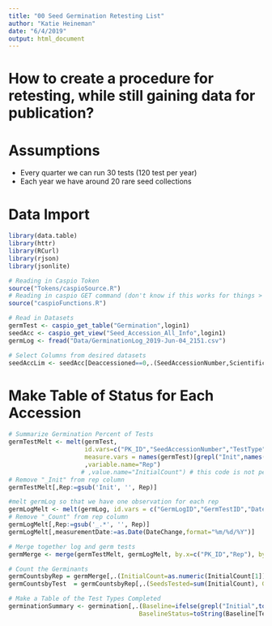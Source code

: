 ```yaml
---
title: "00 Seed Germination Retesting List"
author: "Katie Heineman"
date: "6/4/2019"
output: html_document
---
```


# How to create a procedure for retesting, while still gaining data for publication?

# Assumptions

+ Every quarter we can run 30 tests (120 test per year)
+ Each year we have around 20 rare seed collections

# Data Import
```r
library(data.table)
library(httr)
library(RCurl)
library(rjson)
library(jsonlite)

# Reading in Caspio Token
source("Tokens/caspioSource.R")
# Reading in caspio GET command (don't know if this works for things > 1000)
source("caspioFunctions.R")

# Read in Datasets
germTest <- caspio_get_table("Germination",login1)
seedAcc <- caspio_get_view("Seed_Accession_All_Info",login1)
germLog <- fread("Data/GerminationLog_2019-Jun-04_2151.csv")

# Select Columns from desired datasets
seedAccLim <- seedAcc[Deaccessioned==0,.(SeedAccessionNumber,ScientificName,CNPSRank,LocalityName,DateSeedCollected,MaternalLinesSampled,DateFrozen)]
```

# Make Table of Status for Each Accession

```r
# Summarize Germination Percent of Tests
germTestMelt <- melt(germTest,
                     id.vars=c("PK_ID","SeedAccessionNumber","TestType","Baseline","Pretreatment","CSWeeks","NumberSeedsPulled","NumGerminants","PercentGerm","StartDate","PullDate","FinalDate","Notes","SeedsPerRep"),
                     measure.vars = names(germTest)[grepl("Init",names(germTest))]
                     ,variable.name="Rep")
                    # ,value.name="InitialCount") # this code is not performing correctly
# Remove "_Init" from rep column
germTestMelt[,Rep:=gsub('Init', '', Rep)]

#melt germLog so that we have one observation for each rep
germLogMelt <- melt(germLog, id.vars = c("GermLogID","GermTestID","DateChange", names(germLog)[15:18]), measure.vars = names(germLog)[5:14], variable.name="Rep",value.name="measurementCount",na.rm=T)
# Remove "_Count" from rep column
germLogMelt[,Rep:=gsub('_.*', '', Rep)]
germLogMelt[,measurementDate:=as.Date(DateChange,format="%m/%d/%Y")]

# Merge together log and germ tests
germMerge <- merge(germTestMelt, germLogMelt, by.x=c("PK_ID","Rep"), by.y=c("GermTestID","Rep"))

# Count the Germinants
germCountsbyRep = germMerge[,.(InitialCount=as.numeric(InitialCount[1]), MaxCount = max(measurementCount,na.rm=T)), by=c("SeedAccessionNumber","PK_ID", "Rep","StartDate","FinalDate","TestType")]
germCountsbyTest  = germCountsbyRep[,.(SeedsTested=sum(InitialCount), Germinants = sum(MaxCount), GermPercent=round(sum(MaxCount)/sum(InitialCount)*100)), by=c("SeedAccessionNumber","TestType","PK_ID","StartDate","FinalDate")]

# Make a Table of the Test Types Completed
germinationSummary <- germination[,.(Baseline=ifelse(grepl("Initial",toString(TestType)),"Yes","No"), 
                                    BaselineStatus=toString(Baseline[TestType=="Initial"])),by="SeedAccessionNumber"]

```